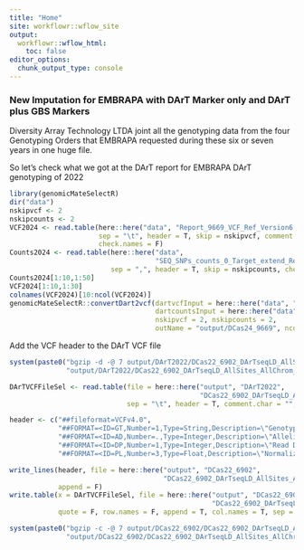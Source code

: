 ```yaml
---
title: "Home"
site: workflowr::wflow_site
output:
  workflowr::wflow_html:
    toc: false
editor_options:
  chunk_output_type: console
---
```

### New Imputation for EMBRAPA with DArT Marker only and DArT plus GBS Markers

Diversity Array Technology LTDA joint all the genotyping data from the four Genotyping Orders that EMBRAPA requested during these six or seven years in one huge file.

So let's check what we got at the DArT report for EMBRAPA DArT genotyping of 2022
```r
library(genomicMateSelectR)
dir("data")
nskipvcf <- 2
nskipcounts <- 2
VCF2024 <- read.table(here::here("data", "Report_9669_VCF_Ref_Version6.txt"),
                      sep = "\t", header = T, skip = nskipvcf, comment.char = "",
                      check.names = F)
Counts2024 <- read.table(here::here("data",
                                    "SEQ_SNPs_counts_0_Target_extend_Ref.csv"),
                         sep = ",", header = T, skip = nskipcounts, check.names = F)
Counts2024[1:10,1:50]
VCF2024[1:10,1:30]
colnames(VCF2024)[10:ncol(VCF2024)]
genomicMateSelectR::convertDart2vcf(dartvcfInput = here::here("data", "DArT2022", "Report_9669_VCF_Ref_Version6.txt"),
                                    dartcountsInput = here::here("data", "DArT2022", "SEQ_SNPs_counts_0_Target_extend_Ref.csv"),
                                    nskipvcf = 2, nskipcounts = 2,
                                    outName = "output/DCas24_9669", ncores = 1)
```

Add the VCF header to the DArT VCF file
```r
system(paste0("bgzip -d -@ 7 output/DArT2022/DCas22_6902_DArTseqLD_AllSites_AllChrom_raw.vcf.gz > ",
              "output/DArT2022/DCas22_6902_DArTseqLD_AllSites_AllChrom_raw.vcf"))

DArTVCFFileSel <- read.table(file = here::here("output", "DArT2022",
                                               "DCas22_6902_DArTseqLD_AllSites_AllChrom_raw.vcf"),
                             sep = "\t", header = T, comment.char = "", check.names = F)

header <- c("##fileformat=VCFv4.0",
            "##FORMAT=<ID=GT,Number=1,Type=String,Description=\"Genotype\">",
            "##FORMAT=<ID=AD,Number=.,Type=Integer,Description=\"Allelic depths for the reference and alternate alleles in the order listed\">",
            "##FORMAT=<ID=DP,Number=1,Type=Integer,Description=\"Read Depth (only filtered reads used for calling)\">",
            "##FORMAT=<ID=PL,Number=3,Type=Float,Description=\"Normalized, Phred-scaled likelihoods for AA,AB,BB genotypes where A=ref and B=alt; not applicable if site is not biallelic\">")

write_lines(header, file = here::here("output", "DCas22_6902",
                                      "DCas22_6902_DArTseqLD_AllSites_AllChrom_raw.vcf"),
            append = F)
write.table(x = DArTVCFFileSel, file = here::here("output", "DCas22_6902",
                                                  "DCas22_6902_DArTseqLD_AllSites_AllChrom_raw.vcf"),
            quote = F, row.names = F, append = T, col.names = T, sep = "\t")

system(paste0("bgzip -c -@ 7 output/DCas22_6902/DCas22_6902_DArTseqLD_AllSites_AllChrom_raw.vcf > ",
              "output/DCas22_6902/DCas22_6902_DArTseqLD_AllSites_AllChrom_raw.vcf.gz"))
```

